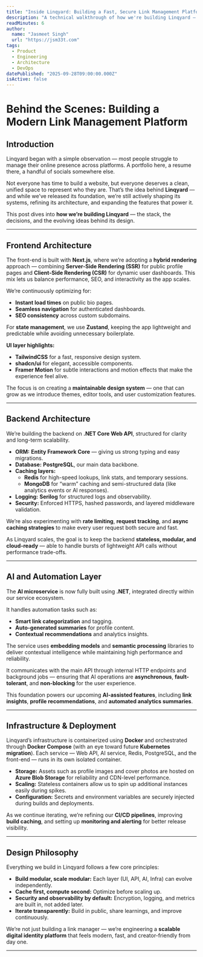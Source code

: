```yaml
---
title: "Inside Linqyard: Building a Fast, Secure Link Management Platform"
description: "A technical walkthrough of how we're building Linqyard — from its Next.js front-end and .NET Core APIs to AI microservices, caching strategies, and deployment pipelines."
readMinutes: 6
author:
  name: "Jasmeet Singh"
  url: "https://jsm33t.com"
tags:
  - Product
  - Engineering
  - Architecture
  - DevOps
datePublished: "2025-09-28T09:00:00.000Z"
isActive: false
---
```


# Behind the Scenes: Building a Modern Link Management Platform

## Introduction

Linqyard began with a simple observation — most people struggle to manage their online presence across platforms.
A portfolio here, a resume there, a handful of socials somewhere else.

Not everyone has time to build a website, but everyone deserves a clean, unified space to represent who they are.
That’s the idea behind **Linqyard** — and while we’ve released its foundation, we’re still actively shaping its systems, refining its architecture, and expanding the features that power it.

This post dives into **how we’re building Linqyard** — the stack, the decisions, and the evolving ideas behind its design.

---

## Frontend Architecture

The front-end is built with **Next.js**, where we’re adopting a **hybrid rendering** approach — combining **Server-Side Rendering (SSR)** for public profile pages and **Client-Side Rendering (CSR)** for dynamic user dashboards.
This mix lets us balance performance, SEO, and interactivity as the app scales.

We’re continuously optimizing for:
- **Instant load times** on public bio pages.
- **Seamless navigation** for authenticated dashboards.
- **SEO consistency** across custom subdomains.

For **state management**, we use **Zustand**, keeping the app lightweight and predictable while avoiding unnecessary boilerplate.

**UI layer highlights:**
- **TailwindCSS** for a fast, responsive design system.
- **shadcn/ui** for elegant, accessible components.
- **Framer Motion** for subtle interactions and motion effects that make the experience feel alive.

The focus is on creating a **maintainable design system** — one that can grow as we introduce themes, editor tools, and user customization features.

---

## Backend Architecture

We’re building the backend on **.NET Core Web API**, structured for clarity and long-term scalability.

- **ORM:** **Entity Framework Core** — giving us strong typing and easy migrations.
- **Database:** **PostgreSQL**, our main data backbone.
- **Caching layers:**
  - **Redis** for high-speed lookups, link stats, and temporary sessions.
  - **MongoDB** for “warm” caching and semi-structured data (like analytics events or AI responses).
- **Logging:** **Serilog** for structured logs and observability.
- **Security:** Enforced HTTPS, hashed passwords, and layered middleware validation.

We’re also experimenting with **rate limiting**, **request tracking**, and **async caching strategies** to make every user request both secure and fast.

As Linqyard scales, the goal is to keep the backend **stateless, modular, and cloud-ready** — able to handle bursts of lightweight API calls without performance trade-offs.

---

## AI and Automation Layer

The **AI microservice** is now fully built using **.NET**, integrated directly within our service ecosystem.

It handles automation tasks such as:
- **Smart link categorization** and tagging.
- **Auto-generated summaries** for profile content.
- **Contextual recommendations** and analytics insights.

The service uses **embedding models** and **semantic processing** libraries to deliver contextual intelligence while maintaining high performance and reliability.

It communicates with the main API through internal HTTP endpoints and background jobs — ensuring that AI operations are **asynchronous**, **fault-tolerant**, and **non-blocking** for the user experience.

This foundation powers our upcoming **AI-assisted features**, including **link insights**, **profile recommendations**, and **automated analytics summaries**.

---

## Infrastructure & Deployment

Linqyard’s infrastructure is containerized using **Docker** and orchestrated through **Docker Compose** (with an eye toward future **Kubernetes migration**).
Each service — Web API, AI service, Redis, PostgreSQL, and the front-end — runs in its own isolated container.

- **Storage:** Assets such as profile images and cover photos are hosted on **Azure Blob Storage** for reliability and CDN-level performance.
- **Scaling:** Stateless containers allow us to spin up additional instances easily during spikes.
- **Configuration:** Secrets and environment variables are securely injected during builds and deployments.

As we continue iterating, we’re refining our **CI/CD pipelines**, improving **build caching**, and setting up **monitoring and alerting** for better release visibility.

---

## Design Philosophy

Everything we build in Linqyard follows a few core principles:

- **Build modular, scale modular:** Each layer (UI, API, AI, Infra) can evolve independently.
- **Cache first, compute second:** Optimize before scaling up.
- **Security and observability by default:** Encryption, logging, and metrics are built in, not added later.
- **Iterate transparently:** Build in public, share learnings, and improve continuously.

We’re not just building a link manager — we’re engineering a **scalable digital identity platform** that feels modern, fast, and creator-friendly from day one.

---
